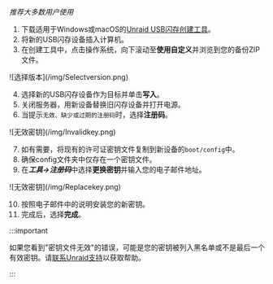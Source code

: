 *推荐大多数用户使用*

1. 下载适用于Windows或macOS的[Unraid USB闪存创建工具](https://unraid.net/download)。
2. 将新的USB闪存设备插入计算机。
3. 在创建工具中，点击操作系统，向下滚动至**使用自定义**并浏览到您的备份ZIP文件。

<div style={{ margin: 'auto', maxWidth: '600px', display: 'flex', flexDirection: 'column', alignItems: 'center' }}>
  ![选择版本](/img/Selectversion.png)
</div>

4. 选择新的USB闪存设备作为目标并单击**写入**。
5. 关闭服务器，用新设备替换旧闪存设备并打开电源。
6. 当提示`无效、缺少或过期的注册码`时，选择**注册码**。

<div style={{ margin: 'auto', maxWidth: '600px', display: 'flex', flexDirection: 'column', alignItems: 'center' }}>
  ![无效密钥](/img/Invalidkey.png)
</div>

7. 如有需要，将现有的许可证密钥文件复制到新设备的`boot/config`中。
8. 确保config文件夹中仅存在一个密钥文件。
9. 在***工具→注册码***中选择**更换密钥**并输入您的电子邮件地址。

<div style={{ margin: 'auto', maxWidth: '600px', display: 'flex', flexDirection: 'column', alignItems: 'center' }}>
  ![无效密钥](/img/Replacekey.png)
</div>

10. 按照电子邮件中的说明安装您的新密钥。
11. 完成后，选择**完成**。

:::important

如果您看到"密钥文件无效"的错误，可能是您的密钥被列入黑名单或不是最后一个有效密钥。请[联系Unraid支持](https://unraid.net/support)以获取帮助。

:::
